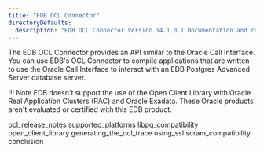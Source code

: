 ```yaml
---
title: "EDB OCL Connector"
directoryDefaults:
  description: "EDB OCL Connector Version 14.1.0.1 Documentation and release notes."
---
```


The EDB OCL Connector provides an API similar to the Oracle Call Interface. You can use EDB's OCL Connector to compile applications that are written to use the Oracle Call Interface to interact with an EDB Postgres Advanced Server database server.

!!! Note
    EDB doesn't support the use of the Open Client Library with Oracle Real Application Clusters (RAC) and Oracle Exadata. These Oracle products aren't evaluated or certified with this EDB product.

<div class="toctree" maxdepth="3">

ocl_release_notes supported_platforms libpq_compatibility open_client_library generating_the_ocl_trace using_ssl scram_compatibility conclusion

</div>
